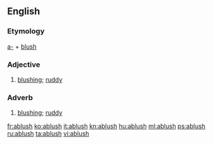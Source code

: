 ==English==

===Etymology===
[[a-]] + [[blush]]

===Adjective===
{{en-adj}}

# [[blushing]]; [[ruddy]]

===Adverb===
{{en-adv}}

# [[blushing]]; [[ruddy]]

[[fr:ablush]]
[[ko:ablush]]
[[it:ablush]]
[[kn:ablush]]
[[hu:ablush]]
[[ml:ablush]]
[[ps:ablush]]
[[ru:ablush]]
[[ta:ablush]]
[[vi:ablush]]